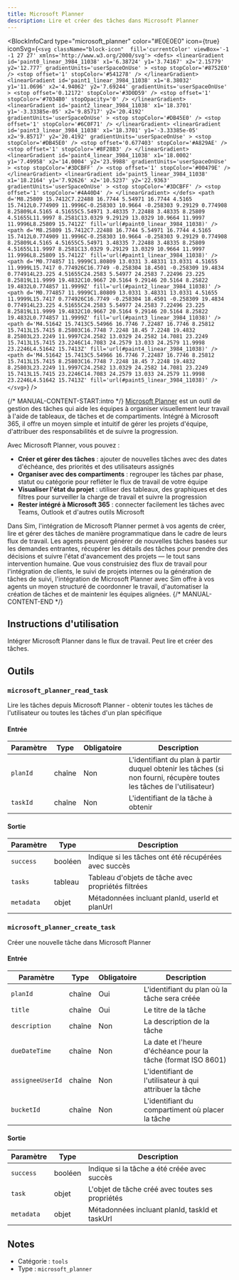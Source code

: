 ```yaml
---
title: Microsoft Planner
description: Lire et créer des tâches dans Microsoft Planner
---
```



<BlockInfoCard 
  type="microsoft_planner"
  color="#E0E0E0"
  icon={true}
  iconSvg={`<svg className="block-icon"  fill='currentColor' viewBox='-1 -1 27 27' xmlns='http://www.w3.org/2000/svg'>
      <defs>
        <linearGradient
          id='paint0_linear_3984_11038'
          x1='6.38724'
          y1='3.74167'
          x2='2.15779'
          y2='12.777'
          gradientUnits='userSpaceOnUse'
        >
          <stop stopColor='#8752E0' />
          <stop offset='1' stopColor='#541278' />
        </linearGradient>
        <linearGradient
          id='paint1_linear_3984_11038'
          x1='8.38032'
          y1='11.0696'
          x2='4.94062'
          y2='7.69244'
          gradientUnits='userSpaceOnUse'
        >
          <stop offset='0.12172' stopColor='#3D0D59' />
          <stop offset='1' stopColor='#7034B0' stopOpacity='0' />
        </linearGradient>
        <linearGradient
          id='paint2_linear_3984_11038'
          x1='18.3701'
          y1='-3.33385e-05'
          x2='9.85717'
          y2='20.4192'
          gradientUnits='userSpaceOnUse'
        >
          <stop stopColor='#DB45E0' />
          <stop offset='1' stopColor='#6C0F71' />
        </linearGradient>
        <linearGradient
          id='paint3_linear_3984_11038'
          x1='18.3701'
          y1='-3.33385e-05'
          x2='9.85717'
          y2='20.4192'
          gradientUnits='userSpaceOnUse'
        >
          <stop stopColor='#DB45E0' />
          <stop offset='0.677403' stopColor='#A829AE' />
          <stop offset='1' stopColor='#8F28B3' />
        </linearGradient>
        <linearGradient
          id='paint4_linear_3984_11038'
          x1='18.0002'
          y1='7.49958'
          x2='14.0004'
          y2='23.9988'
          gradientUnits='userSpaceOnUse'
        >
          <stop stopColor='#3DCBFF' />
          <stop offset='1' stopColor='#00479E' />
        </linearGradient>
        <linearGradient
          id='paint5_linear_3984_11038'
          x1='18.2164'
          y1='7.92626'
          x2='10.5237'
          y2='22.9363'
          gradientUnits='userSpaceOnUse'
        >
          <stop stopColor='#3DCBFF' />
          <stop offset='1' stopColor='#4A40D4' />
        </linearGradient>
      </defs>
      <path
        d='M8.25809 15.7412C7.22488 16.7744 5.54971 16.7744 4.5165 15.7412L0.774909 11.9996C-0.258303 10.9664 -0.258303 9.29129 0.774908 8.25809L4.5165 4.51655C5.54971 3.48335 7.22488 3.48335 8.25809 4.51655L11.9997 8.2581C13.0329 9.29129 13.0329 10.9664 11.9997 11.9996L8.25809 15.7412Z'
        fill='url(#paint0_linear_3984_11038)'
      />
      <path
        d='M8.25809 15.7412C7.22488 16.7744 5.54971 16.7744 4.5165 15.7412L0.774909 11.9996C-0.258303 10.9664 -0.258303 9.29129 0.774908 8.25809L4.5165 4.51655C5.54971 3.48335 7.22488 3.48335 8.25809 4.51655L11.9997 8.2581C13.0329 9.29129 13.0329 10.9664 11.9997 11.9996L8.25809 15.7412Z'
        fill='url(#paint1_linear_3984_11038)'
      />
      <path
        d='M0.774857 11.9999C1.80809 13.0331 3.48331 13.0331 4.51655 11.9999L15.7417 0.774926C16.7749 -0.258304 18.4501 -0.258309 19.4834 0.774914L23.225 4.51655C24.2583 5.54977 24.2583 7.22496 23.225 8.25819L11.9999 19.4832C10.9667 20.5164 9.29146 20.5164 8.25822 19.4832L0.774857 11.9999Z'
        fill='url(#paint2_linear_3984_11038)'
      />
      <path
        d='M0.774857 11.9999C1.80809 13.0331 3.48331 13.0331 4.51655 11.9999L15.7417 0.774926C16.7749 -0.258304 18.4501 -0.258309 19.4834 0.774914L23.225 4.51655C24.2583 5.54977 24.2583 7.22496 23.225 8.25819L11.9999 19.4832C10.9667 20.5164 9.29146 20.5164 8.25822 19.4832L0.774857 11.9999Z'
        fill='url(#paint3_linear_3984_11038)'
      />
      <path
        d='M4.51642 15.7413C5.54966 16.7746 7.22487 16.7746 8.25812 15.7413L15.7415 8.25803C16.7748 7.2248 18.45 7.2248 19.4832 8.25803L23.2249 11.9997C24.2582 13.0329 24.2582 14.7081 23.2249 15.7413L15.7415 23.2246C14.7083 24.2579 13.033 24.2579 11.9998 23.2246L4.51642 15.7413Z'
        fill='url(#paint4_linear_3984_11038)'
      />
      <path
        d='M4.51642 15.7413C5.54966 16.7746 7.22487 16.7746 8.25812 15.7413L15.7415 8.25803C16.7748 7.2248 18.45 7.2248 19.4832 8.25803L23.2249 11.9997C24.2582 13.0329 24.2582 14.7081 23.2249 15.7413L15.7415 23.2246C14.7083 24.2579 13.033 24.2579 11.9998 23.2246L4.51642 15.7413Z'
        fill='url(#paint5_linear_3984_11038)'
      />
    </svg>`}
/>

{/* MANUAL-CONTENT-START:intro */}
[Microsoft Planner](https://www.microsoft.com/en-us/microsoft-365/planner) est un outil de gestion des tâches qui aide les équipes à organiser visuellement leur travail à l'aide de tableaux, de tâches et de compartiments. Intégré à Microsoft 365, il offre un moyen simple et intuitif de gérer les projets d'équipe, d'attribuer des responsabilités et de suivre la progression.

Avec Microsoft Planner, vous pouvez :

- **Créer et gérer des tâches** : ajouter de nouvelles tâches avec des dates d'échéance, des priorités et des utilisateurs assignés
- **Organiser avec des compartiments** : regrouper les tâches par phase, statut ou catégorie pour refléter le flux de travail de votre équipe
- **Visualiser l'état du projet** : utiliser des tableaux, des graphiques et des filtres pour surveiller la charge de travail et suivre la progression
- **Rester intégré à Microsoft 365** : connecter facilement les tâches avec Teams, Outlook et d'autres outils Microsoft

Dans Sim, l'intégration de Microsoft Planner permet à vos agents de créer, lire et gérer des tâches de manière programmatique dans le cadre de leurs flux de travail. Les agents peuvent générer de nouvelles tâches basées sur les demandes entrantes, récupérer les détails des tâches pour prendre des décisions et suivre l'état d'avancement des projets — le tout sans intervention humaine. Que vous construisiez des flux de travail pour l'intégration de clients, le suivi de projets internes ou la génération de tâches de suivi, l'intégration de Microsoft Planner avec Sim offre à vos agents un moyen structuré de coordonner le travail, d'automatiser la création de tâches et de maintenir les équipes alignées.
{/* MANUAL-CONTENT-END */}

## Instructions d'utilisation

Intégrer Microsoft Planner dans le flux de travail. Peut lire et créer des tâches.

## Outils

### `microsoft_planner_read_task`

Lire les tâches depuis Microsoft Planner - obtenir toutes les tâches de l'utilisateur ou toutes les tâches d'un plan spécifique

#### Entrée

| Paramètre | Type | Obligatoire | Description |
| --------- | ---- | -------- | ----------- |
| `planId` | chaîne | Non | L'identifiant du plan à partir duquel obtenir les tâches \(si non fourni, récupère toutes les tâches de l'utilisateur\) |
| `taskId` | chaîne | Non | L'identifiant de la tâche à obtenir |

#### Sortie

| Paramètre | Type | Description |
| --------- | ---- | ----------- |
| `success` | booléen | Indique si les tâches ont été récupérées avec succès |
| `tasks` | tableau | Tableau d'objets de tâche avec propriétés filtrées |
| `metadata` | objet | Métadonnées incluant planId, userId et planUrl |

### `microsoft_planner_create_task`

Créer une nouvelle tâche dans Microsoft Planner

#### Entrée

| Paramètre | Type | Obligatoire | Description |
| --------- | ---- | -------- | ----------- |
| `planId` | chaîne | Oui | L'identifiant du plan où la tâche sera créée |
| `title` | chaîne | Oui | Le titre de la tâche |
| `description` | chaîne | Non | La description de la tâche |
| `dueDateTime` | chaîne | Non | La date et l'heure d'échéance pour la tâche \(format ISO 8601\) |
| `assigneeUserId` | chaîne | Non | L'identifiant de l'utilisateur à qui attribuer la tâche |
| `bucketId` | chaîne | Non | L'identifiant du compartiment où placer la tâche |

#### Sortie

| Paramètre | Type | Description |
| --------- | ---- | ----------- |
| `success` | booléen | Indique si la tâche a été créée avec succès |
| `task` | objet | L'objet de tâche créé avec toutes ses propriétés |
| `metadata` | objet | Métadonnées incluant planId, taskId et taskUrl |

## Notes

- Catégorie : `tools`
- Type : `microsoft_planner`
